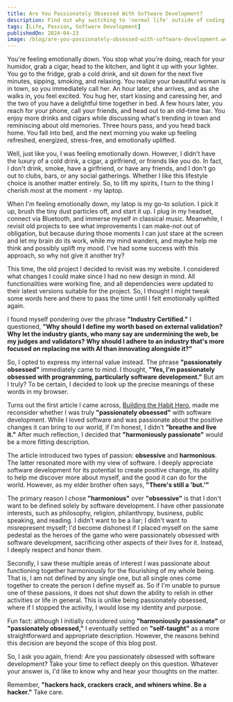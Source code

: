 ```yaml
---
title: Are You Passionately Obsessed With Software Development?
description: Find out why switching to 'normal life' outside of coding might be tough for you.
tags: [Life, Passion, Software Development]
publishedOn: 2024-04-23
image: /blog/are-you-passionately-obsessed-with-software-development.webp
---
```


You're feeling emotionally down. You stop what you're doing, reach for your humidor, grab a cigar, head to the kitchen,
and light it up with your lighter. You go to the fridge, grab a cold drink, and sit down for the next five minutes,
sipping, smoking, and relaxing. You realize your beautiful woman is in town, so you immediately call her. An hour
later, she arrives, and as she walks in, you feel excited. You hug her, start kissing and caressing her, and the two of
you have a delightful time together in bed. A few hours later, you reach for your phone, call your friends, and head out
to an old-time bar. You enjoy more drinks and cigars while discussing what's trending in town and reminiscing about old
memories. Three hours pass, and you head back home. You fall into bed, and the next morning you wake up feeling
refreshed, energized, stress-free, and emotionally uplifted.

Well, just like you, I was feeling emotionally down. However, I didn't have the luxury of a cold drink, a cigar, a
girlfriend, or friends like you do. In fact, I don't drink, smoke, have a girlfriend, or have any friends, and I don't
go out to clubs, bars, or any social gatherings. Whether I like this lifestyle choice is another matter entirely. So, to
lift my spirits, I turn to the thing I cherish most at the moment - my laptop.

When I'm feeling emotionally down, my latop is my go-to solution. I pick it up, brush the tiny dust particles off, and
start it up. I plug in my headset, connect via Bluetooth, and immerse myself in classical music. Meanwhile, I revisit
old projects to see what improvements I can make-not out of obligation, but because during those moments I can just
stare at the screen and let my brain do its work, while my mind wanders, and maybe help me think and possibly uplift my
mood. I've had some success with this approach, so why not give it another try?

This time, the old project I decided to revisit was my website. I considered what changes I could make since I had no
new design in mind. All functionalities were working fine, and all dependencies were updated to their latest versions
suitable for the project. So, I thought I might tweak some words here and there to pass the time until I felt
emotionally uplifted again.

I found myself pondering over the phrase **"Industry Certified."** I questioned,
**"Why should I define my worth based on external validation? Why let the industry giants, who many say are undermining
the web, be my judges and validators? Why should I adhere to an industry that's more focused on replacing me with AI
than innovating alongside it?"**

So, I opted to express my internal value instead. The phrase **"passionately obsessed"** immediately came to mind. I
thought, **"Yes, I'm passionately obsessed with programming, particularly software development."** But am I truly? To be
certain, I decided to look up the precise meanings of these words in my browser.

Turns out the first article I came across,
[Building the Habit Hero](https://www.psychologytoday.com/gb/blog/building-the-habit-hero/202008/two-types-passion-harmonious-vs-obsessive),
made me reconsider whether I was truly **"passionately obsessed"** with software development. While I loved software
and was passionate about the positive changes it can bring to our world, if I'm honest, I didn't
**"breathe and live it."** After much reflection, I decided that **"harmoniously passionate"** would be a more fitting
description.

The article introduced two types of passion: **obsessive** and **harmonious**. The latter resonated more with my view of
software. I deeply appreciate software development for its potential to create positive change, its ability to help me
discover more about myself, and the good it can do for the world. However, as my elder brother often says,
**"There's still a 'but.'"**

The primary reason I chose **"harmonious"** over **"obsessive"** is that I don't want to be defined solely by software
development. I have other passionate interests, such as philosophy, religion, philanthropy, business, public speaking,
and reading. I didn’t want to be a liar; I didn't want to misrepresent myself; I'd become dishonest if I placed myself
on the same pedestal as the heroes of the game who were passionately obsessed with software development, sacrificing
other aspects of their lives for it. Instead, I deeply respect and honor them.

Secondly, I saw these multiple areas of interest I was passionate about functioning together harmoniously for the
flourishing of my whole being. That is, I am not defined by any single one, but all single ones come together to create
the person I define myself as. So if I'm unable to pursue one of these passions, it does not shut down the ability to
relish in other activities or life in general. This is unlike being passionately obsessed, where if I stopped the
activity, I would lose my identity and purpose.

Fun fact: although I initially considered using **"harmoniously passionate"** or **"passionately obsessed,"** I
eventually settled on **"self-taught"** as a more straightforward and appropriate description. However, the reasons
behind this decision are beyond the scope of this blog post.

So, I ask you again, friend: Are you passionately obsessed with software development? Take your time to reflect deeply
on this question. Whatever your answer is, I'd like to know why and hear your thoughts on the matter.

Remember, **"hackers hack, crackers crack, and whiners whine. Be a hacker."** Take care.

